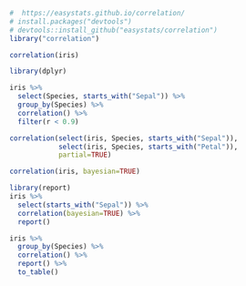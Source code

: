 

```r
#  https://easystats.github.io/correlation/
# install.packages("devtools")
# devtools::install_github("easystats/correlation")
library("correlation")
```


```r
correlation(iris)
```



```r
library(dplyr)

iris %>% 
  select(Species, starts_with("Sepal")) %>% 
  group_by(Species) %>% 
  correlation() %>% 
  filter(r < 0.9)

```

  
  
```r
correlation(select(iris, Species, starts_with("Sepal")),
            select(iris, Species, starts_with("Petal")),
            partial=TRUE)

```
  
            
            
```r
correlation(iris, bayesian=TRUE)

```



```r
library(report)
iris %>% 
  select(starts_with("Sepal")) %>% 
  correlation(bayesian=TRUE) %>% 
  report()

```

  
```r
iris %>% 
  group_by(Species) %>% 
  correlation() %>% 
  report() %>% 
  to_table()

```

  

























